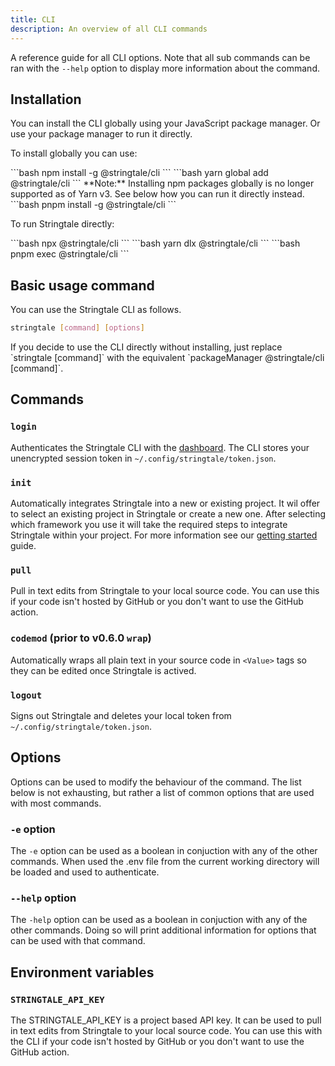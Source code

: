 ```yaml
---
title: CLI
description: An overview of all CLI commands
---
```



A reference guide for all CLI options. Note that all sub commands can be ran with the `--help` option to display more information about the command.

## Installation

You can install the CLI globally using your JavaScript package manager. Or use your package manager to run it directly.

To install globally you can use:

<Tabs>
  <TabItem label="npm">
    ```bash
      npm install -g @stringtale/cli
    ```
  </TabItem>
  <TabItem label="Yarn v1 / v2">
    ```bash
      yarn global add @stringtale/cli
    ```
    **Note:** Installing npm packages globally is no longer supported as of Yarn v3. See below how you can run it directly instead.
  </TabItem>
  <TabItem label="pnpm">
    ```bash
      pnpm install -g @stringtale/cli
    ```
  </TabItem>
</Tabs>

To run Stringtale directly:

<Tabs>
  <TabItem label="npm / npx">
    ```bash
      npx @stringtale/cli
    ```
  </TabItem>
  <TabItem label="Yarn v3+">
    ```bash
      yarn dlx @stringtale/cli
    ```
  </TabItem>
  <TabItem label="pnpm">
    ```bash
      pnpm exec @stringtale/cli
    ```
  </TabItem>
</Tabs>

## Basic usage command

You can use the Stringtale CLI as follows.

```bash
stringtale [command] [options]
```

<Aside type="tip">
  If you decide to use the CLI directly without installing, just replace `stringtale [command]` with the equivalent `packageManager @stringtale/cli [command]`.  
</Aside>


## Commands

### `login`

Authenticates the Stringtale CLI with the [dashboard](https://stringtale.com/app/projects). The CLI stores your unencrypted session token in
`~/.config/stringtale/token.json`.

### `init`

Automatically integrates Stringtale into a new or existing project. It wil offer to select an existing project in Stringtale or create a new one.
After selecting which framework you use it will take the required steps to integrate Stringtale within your project. For more information see our
[getting started](/guides/getting-started) guide.

### `pull`

Pull in text edits from Stringtale to your local source code. You can use this if your code isn't hosted by GitHub or you don't want to use
the GitHub action.

### `codemod` (prior to v0.6.0 `wrap`)

Automatically wraps all plain text in your source code in `<Value>` tags so they can be edited once Stringtale is actived.

### `logout`

Signs out Stringtale and deletes your local token from `~/.config/stringtale/token.json`.

## Options

Options can be used to modify the behaviour of the command. The list below is not exhausting, but rather a list of common options that are used with most commands.

### `-e` option

The `-e` option can be used as a boolean in conjuction with any of the other commands. When used the .env file from the current working directory will be loaded and used to authenticate.

### `--help` option

The `-help` option can be used as a boolean in conjuction with any of the other commands. Doing so will print additional information for options that can be used with that command.

## Environment variables

### `STRINGTALE_API_KEY`

The STRINGTALE_API_KEY is a project based API key. It can be used to pull in text edits from Stringtale to your local source code. You can use this with the CLI if your code isn't
hosted by GitHub or you don't want to use the GitHub action.